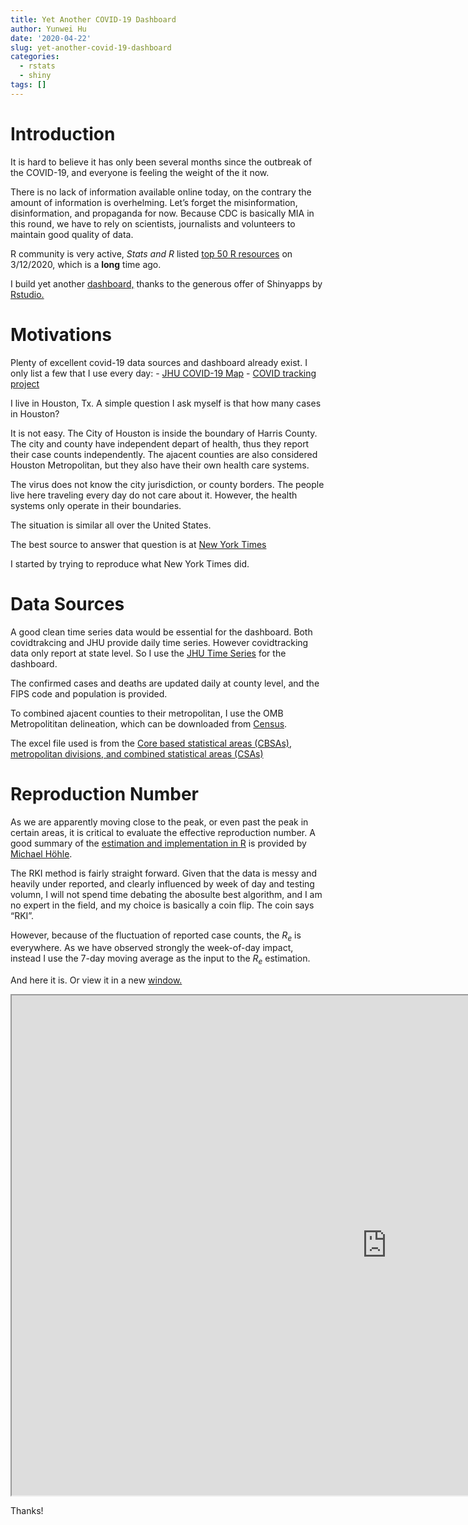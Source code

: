 ```yaml
---
title: Yet Another COVID-19 Dashboard
author: Yunwei Hu
date: '2020-04-22'
slug: yet-another-covid-19-dashboard
categories:
  - rstats
  - shiny
tags: []
---
```

# Introduction

It is hard to believe it has only been several months since the outbreak of the COVID-19, and everyone is feeling the weight of the it now. 

There is no lack of information available online today, on the contrary the amount of information is overhelming. Let's forget the misinformation, disinformation, and propaganda for now. Because CDC is basically MIA in this round, we have to rely on scientists, journalists and volunteers to maintain good quality of data.

R community is very active, *Stats and R* listed [top 50 R resources](https://www.statsandr.com/blog/top-r-resources-on-covid-19-coronavirus/) on 3/12/2020, which is a **long** time ago. 

I build yet another [dashboard,](https://riskpredictions.shinyapps.io/covid19dash/) thanks to the generous offer of Shinyapps by [Rstudio.](https://blog.rstudio.com/2020/04/17/rstudio-and-covid-19/) 

# Motivations
Plenty of excellent covid-19 data sources and dashboard already exist. I only list a few that I use every day:
- [JHU COVID-19 Map](https://coronavirus.jhu.edu/map.html)
- [COVID tracking project](https://covidtracking.com/data)

I live in Houston, Tx. A simple question I ask myself is that how many cases in Houston? 

It is not easy. The City of Houston is inside the boundary of Harris County. The city and county have independent depart of health, thus they report their case counts independently. The ajacent counties are also considered Houston Metropolitan, but they also have their own health care systems. 

The virus does not know the city jurisdiction, or county borders. The people live here traveling every day do not care about it. However, the health systems only operate in their boundaries.

The situation is similar all over the United States. 

The best source to answer that question is at [New York Times](https://www.nytimes.com/interactive/2020/04/03/upshot/coronavirus-metro-area-tracker.html)

I started by trying to reproduce what New York Times did. 

# Data Sources

A good clean time series data would be essential for the dashboard. Both covidtrakcing and JHU provide daily time series. However covidtracking data only report at state level. So I use the [JHU Time Series](https://github.com/CSSEGISandData/COVID-19/tree/master/csse_covid_19_data/csse_covid_19_time_series) for the dashboard.

The confirmed cases and deaths are updated daily at county level, and the FIPS code and population is provided. 

To combined ajacent counties to their metropolitan, I use the OMB Metropolititan delineation, which can be downloaded from [Census](https://www.census.gov/geographies/reference-files/time-series/demo/metro-micro/delineation-files.html).

The excel file used is from the [Core based statistical areas (CBSAs), metropolitan divisions, and combined statistical areas (CSAs)](https://www2.census.gov/programs-surveys/metro-micro/geographies/reference-files/2018/delineation-files/list1_Sep_2018.xls)

# Reproduction Number

As we are apparently moving close to the peak, or even past the peak in certain areas, it is critical to evaluate the effective reproduction number. A good summary of the [estimation and implementation in R](https://staff.math.su.se/hoehle/blog/2020/04/15/effectiveR0.html) is provided by [Michael Höhle](https://staff.math.su.se/hoehle/blog/about/).

The RKI method is fairly straight forward. Given that the data is messy and heavily under reported, and clearly influenced by week of day and testing volumn, I will not spend time debating the abosulte best algorithm, and I am no expert in the field, and my choice is basically a coin flip. The coin says "RKI".

However, because of the fluctuation of reported case counts, the $R_e$ is everywhere. As we have observed strongly the week-of-day impact, instead I use the 7-day moving average as the input to the $R_e$ estimation. 

And here it is. Or view it in a new [window.](https://riskpredictions.shinyapps.io/covid19dash/) 

<iframe src="https://riskpredictions.shinyapps.io/covid19dash/" width=1200 height=800"></iframe>

Thanks!

